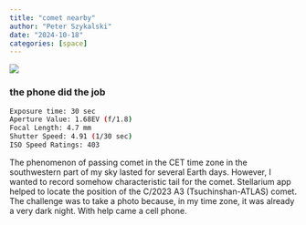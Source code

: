 ```yaml
---
title: "comet nearby" 
author: "Peter Szykalski"
date: "2024-10-18"
categories: [space]
---
```


![](cometa.jpg)

### the phone did the job

```bash
Exposure time: 30 sec
Aperture Value: 1.68EV (f/1.8)
Focal Length: 4.7 mm
Shutter Speed: 4.91 (1/30 sec)
ISO Speed Ratings: 403
```

The phenomenon of passing comet in the CET time zone in the southwestern part of my sky lasted for several Earth days. However, I wanted to record somehow characteristic tail for the comet. Stellarium app helped to locate the position of the C/2023 A3 (Tsuchinshan-ATLAS) comet. The challenge was to take a photo because, in my time zone, it was already a very dark night. With help came a cell phone.
